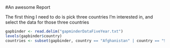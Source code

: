 #An awesome Report 

The first thing I need to do is pick three countries I'm interested in, and select the data for those three countries

```r
gapbinder <- read.delim("gapminderDataFiveYear.txt")
levels(gapbinder$country)
countries <- subset(gapbinder, country == "Afghanistan" | country == "Sudan" | country == "Spain")

```